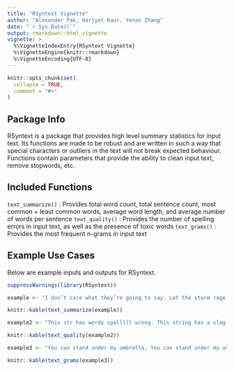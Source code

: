 ```yaml
---
title: "RSyntext Vignette"
author: "Alexander Pak, Harjyot Kaur, Yenan Zhang"
date: "`r Sys.Date()`"
output: rmarkdown::html_vignette
vignette: >
  %\VignetteIndexEntry{RSyntext Vignette}
  %\VignetteEngine{knitr::rmarkdown}
  %\VignetteEncoding{UTF-8}
---
```


```r
knitr::opts_chunk$set(
  collapse = TRUE,
  comment = "#>"
)
```



## Package Info

RSyntext is a package that provides high level summary statistics for input text. Its functions are made to be robust and are written in such a way that special characters or outliers in the text will not break expected behaviour. Functions contain parameters that provide the ability to clean input text, remove stopwords, etc. 

## Included Functions

`text_summarize()` : Provides total word count, total sentence count, most common + least common words, average word length, and average number of words per sentence
`text_quality()` : Provides the number of spelling errors in input text, as well as the presence of toxic words
`text_grams()` : Provides the most frequent n-grams in input text


## Example Use Cases

Below are example inputs and outputs for RSyntext. 

```r
suppressWarnings(library(RSyntext))
```
```r
example <- "I don’t care what they’re going to say. Let the storm rage on. The cold never bothered me anyway."

knitr::kable(text_summarize(example))
```
```r
example2 <- "This str has words spelllll wrong. This string has a slag word shitty."

knitr::kable(text_quality(example2))
```
```r
example3 <- "You can stand under my umbrella, You can stand under my umbrella, Under my umbrella, Under my umbrella, Under my umbrella"

knitr::kable(text_grams(example3))
```

